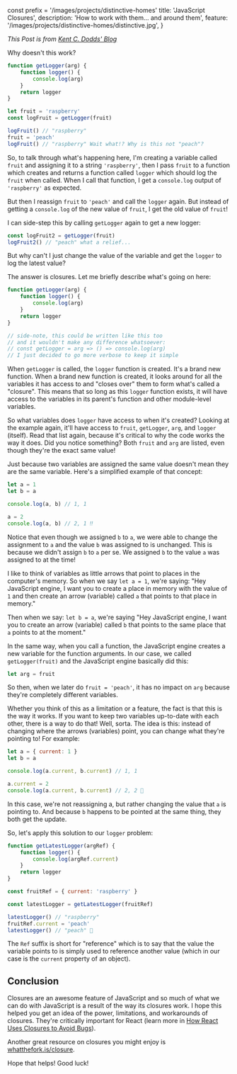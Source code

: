 const prefix = '/images/projects/distinctive-homes'
    title: 'JavaScript Closures',
    description: 'How to work with them... and around them',
    feature: '/images/projects/distinctive-homes/distinctive.jpg',
}

_This Post is from [Kent C. Dodds' Blog](https://kentcdodds.com/blog/)_

Why doesn't this work?

```javascript
function getLogger(arg) {
    function logger() {
        console.log(arg)
    }
    return logger
}

let fruit = 'raspberry'
const logFruit = getLogger(fruit)

logFruit() // "raspberry"
fruit = 'peach'
logFruit() // "raspberry" Wait what!? Why is this not "peach"?
```

So, to talk through what's happening here, I'm creating a variable called
`fruit` and assigning it to a string `'raspberry'`, then I pass `fruit` to a
function which creates and returns a function called `logger` which should log
the `fruit` when called. When I call that function, I get a `console.log` output
of `'raspberry'` as expected.

But then I reassign `fruit` to `'peach'` and call the `logger` again. But
instead of getting a `console.log` of the new value of `fruit`, I get the old
value of `fruit`!

I can side-step this by calling `getLogger` again to get a new logger:

```javascript
const logFruit2 = getLogger(fruit)
logFruit2() // "peach" what a relief...
```

But why can't I just change the value of the variable and get the `logger` to
log the latest value?

The answer is closures. Let me briefly describe what's going on here:

```javascript
function getLogger(arg) {
    function logger() {
        console.log(arg)
    }
    return logger
}

// side-note, this could be written like this too
// and it wouldn't make any difference whatsoever:
// const getLogger = arg => () => console.log(arg)
// I just decided to go more verbose to keep it simple
```

When `getLogger` is called, the `logger` function is created. It's a brand new
function. When a brand new function is created, it looks around for all the
variables it has access to and "closes over" them to form what's called a
"closure". This means that so long as this `logger` function exists, it will
have access to the variables in its parent's function and other module-level
variables.

So what variables does `logger` have access to when it's created? Looking at the
example again, it'll have access to `fruit`, `getLogger`, `arg`, and `logger`
(itself). Read that list again, because it's critical to why the code works the
way it does. Did you notice something? Both `fruit` and `arg` are listed, even
though they're the exact same value!

Just because two variables are assigned the same value doesn't mean they are the
same variable. Here's a simplified example of that concept:

```javascript
let a = 1
let b = a

console.log(a, b) // 1, 1

a = 2
console.log(a, b) // 2, 1 ‼️
```

Notice that even though we assigned `b` to `a`, we were able to change the
assignment to `a` and the value `b` was assigned to is unchanged. This is
because we didn't assign `b` to `a` per se. We assigned `b` to the value `a` was
assigned to at the time!

I like to think of variables as little arrows that point to places in the
computer's memory. So when we say `let a = 1`, we're saying: "Hey JavaScript
engine, I want you to create a place in memory with the value of `1` and then
create an arrow (variable) called `a` that points to that place in memory."

Then when we say: `let b = a`, we're saying "Hey JavaScript engine, I want you
to create an arrow (variable) called `b` that points to the same place that `a`
points to at the moment."

In the same way, when you call a function, the JavaScript engine creates a new
variable for the function arguments. In our case, we called `getLogger(fruit)`
and the JavaScript engine basically did this:

```javascript
let arg = fruit
```

So then, when we later do `fruit = 'peach'`, it has no impact on `arg` because
they're completely different variables.

Whether you think of this as a limitation or a feature, the fact is that this is
the way it works. If you want to keep two variables up-to-date with each other,
there is a way to do that! Well, sorta. The idea is this: instead of changing
where the arrows (variables) point, you can change what they're pointing to! For
example:

```javascript
let a = { current: 1 }
let b = a

console.log(a.current, b.current) // 1, 1

a.current = 2
console.log(a.current, b.current) // 2, 2 🎉
```

In this case, we're not reassigning a, but rather changing the value that `a` is
pointing to. And because `b` happens to be pointed at the same thing, they both
get the update.

So, let's apply this solution to our `logger` problem:

```javascript
function getLatestLogger(argRef) {
    function logger() {
        console.log(argRef.current)
    }
    return logger
}

const fruitRef = { current: 'raspberry' }

const latestLogger = getLatestLogger(fruitRef)

latestLogger() // "raspberry"
fruitRef.current = 'peach'
latestLogger() // "peach" 🎉
```

The `Ref` suffix is short for "reference" which is to say that the value the
variable points to is simply used to reference another value (which in our case
is the `current` property of an object).

## Conclusion

Closures are an awesome feature of JavaScript and so much of what we can do with
JavaScript is a result of the way its closures work. I hope this helped you get
an idea of the power, limitations, and workarounds of closures. They're
critically important for React (learn more in
[How React Uses Closures to Avoid Bugs](https://epicreact.dev/how-react-uses-closures-to-avoid-bugs)).

Another great resource on closures you might enjoy is
[whatthefork.is/closure](https://whatthefork.is/closure).

Hope that helps! Good luck!
